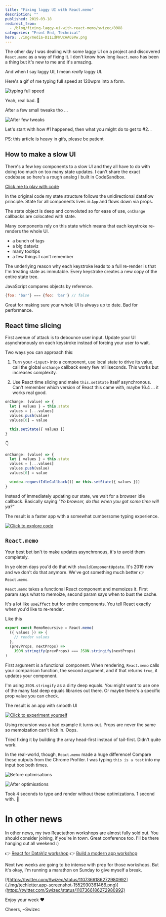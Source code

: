 ```yaml
---
title: "Fixing laggy UI with React.memo"
description: ""
published: 2019-03-18
redirect_from:
  - /blog/fixing-laggy-ui-with-react-memo/swizec/8988
categories: "Front End, Technical"
hero: ./img/media-D11LdPWUcAA6SVw.png
---
```


The other day I was dealing with some laggy UI on a project and discovered `React.memo` as a way of fixing it. I don't know how long `React.memo` has been a thing but it's new to me and it's amazing.

And when I say laggy UI, I mean _really_ laggy UI.

Here's a gif of me typing full speed at 120wpm into a form.

![typing full speed](./img/VlpnEbl.gif)

Yeah, real bad. 🙈

After a few small tweaks tho ...

![After few tweaks](./img/ihNGHUN.gif)

Let's start with how #1 happened, then what you might do to get to #2. .

PS: this article is heavy in gifs, please be patient

## How to make a slow UI

There's a few key components to a slow UI and they all have to do with doing too much on too many state updates. I can't share the exact codebase so here's a rough analog I built in CodeSandbox.

[Click me to play with code](https://codesandbox.io/s/n7zlz8onj0)

In the original code my state structure follows the unidirectional dataflow principle. State for all components lives in `App` and flows down via props.

The state object is deep and convoluted so for ease of use, `onChange` callbacks are colocated with state.

Many components rely on this state which means that each keystroke re-renders the whole UI.

- a bunch of tags
- a big dataviz
- many tooltips
- a few things I can't remember

The underlying reason why each keystroke leads to a full re-render is that I'm treating state as immutable. Every keystroke creates a new copy of the entire state tree.

JavaScript compares objects by reference.

```javascript
{foo: 'bar'} === {foo: 'bar'} // false
```

Great for making sure your whole UI is always up to date. Bad for performance.

## React time slicing

First avenue of attack is to debounce user input. Update your UI asynchronously on each keystroke instead of forcing your user to wait.

Two ways you can approach this:

1.  Turn your `<input>` into a component, use local state to drive its value, call the global `onChange` callback every few milliseconds. This works but increases complexity.

2) Use React time slicing and make `this.setState` itself asynchronous. Can't remember which version of React this came with, maybe 16.4 ... it works real good.

```javascript
onChange: (value) => {
  let { values } = this.state
  values = [...values]
  values.push(value)
  values[0] = value

  this.setState({ values })
}
```

👇

```javascript
onChange: (value) => {
  let { values } = this.state
  values = [...values]
  values.push(value)
  values[0] = value

  window.requestIdleCallback(() => this.setState({ values }))
}
```

Instead of immediately updating our state, we wait for a browser idle callback. Basically saying _"Yo browser, do this when you got some time will ya?"_

The result is a faster app with a somewhat cumbersome typing experience.

[![Click to explore code](./img/gNHQMmd.gif)](https://codesandbox.io/s/n7zlz8onj0)

## `React.memo`

Your best bet isn't to make updates asynchronous, it's to avoid them completely.

In ye olden days you'd do that with `shouldComponentUpdate`. It's 2019 now and we don't do that anymore. We've got something much better 👉 `React.memo`.

`React.memo` takes a functional React component and memoizes it. First param says what to memoize, second param says when to bust the cache.

It's a lot like `useEffect` but for entire components. You tell React exactly when you'd like to re-render.

Like this

```javascript
export const MemoRecursive = React.memo(
  ({ values }) => {
    // render values
  },
  (prevProps, nextProps) =>
    JSON.stringify(prevProps) === JSON.stringify(nextProps)
)
```

First argument is a functional component. When rendering, `React.memo` calls your comparison function, the second argument, and if that returns `true`, it updates your component.

I'm using `JSON.stringify` as a dirty deep equals. You might want to use one of the many fast deep equals libraries out there. Or maybe there's a specific prop value you can check.

The result is an app with smooth UI

[![Click to experiment yourself](./img/Z5hBlzu.gif)](https://codesandbox.io/s/n7zlz8onj0)

Using recursion was a bad example it turns out. Props are never the same so memoization can't kick in. Oops.

Tried fixing it by building the array head-first instead of tail-first. Didn't quite work.

In the real-world, though, `React.memo` made a huge difference! Compare these outputs from the Chrome Profiler. I was typing `this is a test` into my input box both times.

![Before optimisations](./img/media-D11LdPWUcAA6SVw.png)

![After optimisations](./img/media-D11Lj3MVYAAdZ6E.jpg)

Took 4 seconds to type and render without these optimizations. 1 second with. 🤘

# In other news

In other news, my two Reactathon workshops are almost fully sold out. You should consider joining, if you're in town. Great conference too. I'll be there hanging out all weekend :)

👉 [React for DataViz workshop](https://ti.to/real-world-react/react-and-d3-workshop) 👉 [Build a modern app workshop](https://ti.to/real-world-react/modern-app-with-react-workshop)

Next two weeks are going to be intense with prep for those workshops. But it's okay, I'm running a marathon on Sunday to give myself a break.

[![https://twitter.com/Swizec/status/1107366186272980992](./img/techletter.app-screenshot-1552930361466.png)](https://twitter.com/Swizec/status/1107366186272980992)

Enjoy your week ❤️

Cheers, ~Swizec